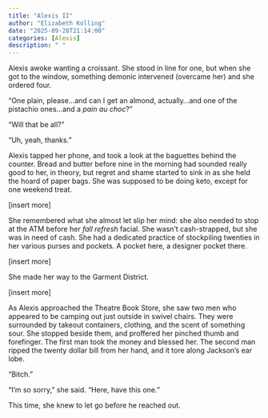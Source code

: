 ```yaml
---
title: "Alexis II"
author: "Elizabeth Kolling"
date: "2025-09-28T21:14:00"
categories: [Alexis]
description: " "
---
```



Alexis awoke wanting a croissant. She stood in line for one, but when she got to the window, something demonic intervened (overcame her) and she ordered four. 

“One plain, please…and can I get an almond, actually…and one of the pistachio ones…and a *pain au choc*?”

“Will that be all?”

“Uh, yeah, thanks.” 

Alexis tapped her phone, and took a look at the baguettes behind the counter. Bread and butter before nine in the morning had sounded really good to her, in theory, but regret and shame started to sink in as she held the hoard of paper bags. She was supposed to be doing keto, except for one weekend treat. 

[insert more]

She remembered what she almost let slip her mind: she also needed to stop at the ATM before her *fall refresh* facial. She wasn’t cash-strapped, but she was in need of cash. She had a dedicated practice of stockpiling twenties in her various purses and pockets. A pocket here, a designer pocket there.  

[insert more]

She made her way to the Garment District.

[insert more]

As Alexis approached the Theatre Book Store, she saw two men who appeared to be camping out just outside in swivel chairs. They were surrounded by takeout containers, clothing, and the scent of something sour. She stopped beside them, and proffered her pinched thumb and forefinger. The first man took the money and blessed her. The second man ripped the twenty dollar bill from her hand, and it tore along Jackson’s ear lobe. 

“Bitch.”

“I’m so sorry,” she said. “Here, have this one.”

This time, she knew to let go before he reached out.